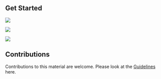 

## Get Started

<Row>

<Column colLg={4} colMd={4} noGutterMdLeft>
<ArticleCard
    color="dark"
    title="Developer Foundation"
    subTitle="Start your cloud-native journey by learning the concepts, technologies & methodologies"
    href="/developer-foundation"
    >

![](/images/developer-foundation.png)

</ArticleCard>

</Column>


<Column colLg={4} colMd={4} noGutterMdLeft>
<ArticleCard
    color="dark"
    title="Developer Intermediate"
    subTitle="Learn how to develop and deliver a cloud-native application with an Enterprise SDLC"
    href="/developer-intermediate"
    >

![](/images/developer-intermediate.png)

</ArticleCard>
</Column>


<Column colLg={4} colMd={4} noGutterMdLeft>
<ArticleCard
    color="dark"
    title="Developer Advanced"
    subTitle="Learn advanced microservices techniques to develop and deliver cloud-native applications"
    href="/developer-advanced-1"
    >

![](/images/developer-advanced.png)

</ArticleCard>
</Column>


</Row>

## Contributions
Contributions to this material are welcome. Please look at the [Guidelines](/contributing) here.
